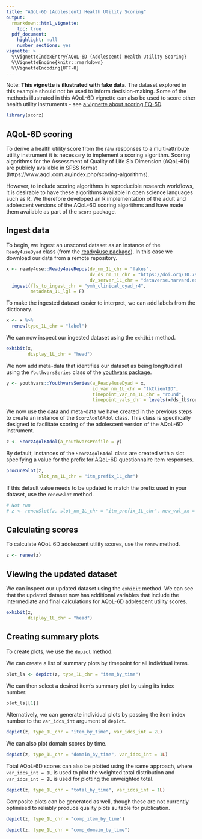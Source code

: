 ```yaml
---
title: "AQoL-6D (Adolescent) Health Utility Scoring"
output: 
  rmarkdown::html_vignette:
    toc: true
  pdf_document:
    highlight: null
    number_sections: yes
vignette: >
  %\VignetteIndexEntry{AQoL-6D (Adolescent) Health Utility Scoring}
  %\VignetteEngine{knitr::rmarkdown}
  %\VignetteEncoding{UTF-8}
---
```


Note: **This vignette is illustrated with fake data**. The dataset explored in this example should not be used to inform decision-making. Some of the methods illustrated in this AQoL-6D vignette can also be used to score other health utility instruments - see [a vignette about scoring EQ-5D](V_02.html).

```r
library(scorz)
```

## AQoL-6D scoring
To derive a health utility score from the raw responses to a multi-attribute utility instrument it is necessary to implement a scoring algorithm. Scoring algorithms for the Assessment of Quality of Life Six Dimension (AQoL-6D) are publicly available in SPSS format (https://www.aqol.com.au/index.php/scoring-algorithms). 

However, to include scoring algorithms in reproducible research workflows, it is desirable to have these algorithms available in open science languages such as R. We therefore developed an R implementation of the adult and adolescent versions of the AQoL-6D scoring algorithms and have made them available as part of the `scorz` package.

## Ingest data
To begin, we ingest an unscored dataset as an instance of the `Ready4useDyad` class (from the [ready4use package](https://ready4-dev.github.io/ready4use/)). In this case we download our data from a remote repository.

```r
x <- ready4use::Ready4useRepos(dv_nm_1L_chr = "fakes",
                               dv_ds_nm_1L_chr = "https://doi.org/10.7910/DVN/W95KED",
                               dv_server_1L_chr = "dataverse.harvard.edu") %>%
  ingest(fls_to_ingest_chr = "ymh_clinical_dyad_r4",
         metadata_1L_lgl = F) 
```

To make the ingested dataset easier to interpret, we can add labels from the dictionary.

```r
x <- x %>%
  renew(type_1L_chr = "label")
```

We can now inspect our ingested dataset using the `exhibit` method.

```r
exhibit(x,
        display_1L_chr = "head")
```

We now add meta-data that identifies our dataset as being longitudinal using the `YouthvarsSeries` class of the [youthvars package](https://ready4-dev.github.io/youthvars/).

```r
y <- youthvars::YouthvarsSeries(a_Ready4useDyad = x,
                                id_var_nm_1L_chr = "fkClientID",
                                timepoint_var_nm_1L_chr = "round",
                                timepoint_vals_chr = levels(x@ds_tb$round))
```

We now use the data and meta-data we have created in the previous steps to create an instance of the `ScorzAqol6Adol` class. This class is specifically designed to facilitate scoring of the adolescent version of the AQoL-6D instrument.

```r
z <- ScorzAqol6Adol(a_YouthvarsProfile = y)
```

By default, instances of the `ScorzAqol6Adol` class are created with a slot specifying a value for the prefix for AQoL-6D questionnaire item responses.

```r
procureSlot(z,
            slot_nm_1L_chr = "itm_prefix_1L_chr")

```
If this default value needs to be updated to match the prefix used in your dataset, use the `renewSlot` method.

```r
# Not run
# z <- renewSlot(z, slot_nm_1L_chr = "itm_prefix_1L_chr", new_val_xx = "new_prefix")
```


## Calculating scores
To calculate AQoL 6D adolescent utility scores, use the `renew` method. 

```r
z <- renew(z)
```

## Viewing the updated dataset
We can inspect our updated dataset using the `exhibit` method. We can see that the updated dataset now has additional variables that include the intermediate and final calculations for AQoL-6D adolescent utility scores.

```r
exhibit(z,
        display_1L_chr = "head")
```

## Creating summary plots
To create plots, we use the `depict` method.

We can create a list of summary plots by timepoint for all individual items.

```r
plot_ls <- depict(z, type_1L_chr = "item_by_time")
```

We can then select a desired item's summary plot by using its index number.

```r
plot_ls[[1]]
```

Alternatively, we can generate individual plots by passing the item index number to the `var_idcs_int` argument of `depict`.

```r
depict(z, type_1L_chr = "item_by_time", var_idcs_int = 2L)
```

We can also plot domain scores by time.

```r
depict(z, type_1L_chr = "domain_by_time", var_idcs_int = 1L)
```

Total AQoL-6D scores can also be plotted using the same approach, where `var_idcs_int = 1L` is used to plot the weighted total distribution and `var_idcs_int = 2L` is used for plotting the unweighted total.

```r
depict(z, type_1L_chr = "total_by_time", var_idcs_int = 1L)
```

Composite plots can be generated as well, though these are not currently optimised to reliably produce quality plots suitable for publication.

```r
depict(z, type_1L_chr = "comp_item_by_time")
```

```r
depict(z, type_1L_chr = "comp_domain_by_time")
```
